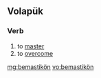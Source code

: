 ==Volapük==

===Verb===
{{infl|vo|verb}}

# to [[master]]
# to [[overcome]]

[[mg:bemastikön]]
[[vo:bemastikön]]